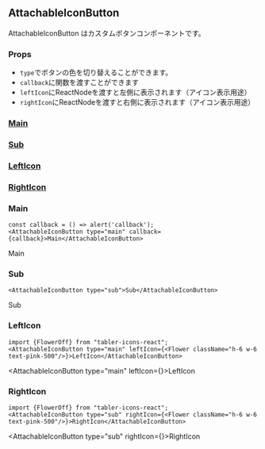 
## AttachableIconButton

AttachableIconButton はカスタムボタンコンポーネントです。

### Props
- `type`でボタンの色を切り替えることができます。
- `callback`に関数を渡すことができます
- `leftIcon`にReactNodeを渡すと左側に表示されます（アイコン表示用途）
- `rightIcon`にReactNodeを渡すと右側に表示されます（アイコン表示用途）

### [Main](#main)
### [Sub](#sub)
### [LeftIcon](#LeftIcon)
### [RightIcon](#RightIcon)

### Main

```tsx
const callback = () => alert('callback');
<AttachableIconButton type="main" callback={callback}>Main</AttachableIconButton>
```

<AttachableIconButton type="main">Main</AttachableIconButton>

### Sub

```tsx
<AttachableIconButton type="sub">Sub</AttachableIconButton>
```

<AttachableIconButton type="sub">Sub</AttachableIconButton>

### LeftIcon

```tsx
import {FlowerOff} from "tabler-icons-react";
<AttachableIconButton type="main" leftIcon={<Flower className="h-6 w-6 text-pink-500"/>}>LeftIcon</AttachableIconButton>
```

<AttachableIconButton type="main" leftIcon={<Flower className="h-6 w-6 text-pink-500"/>}>LeftIcon</AttachableIconButton>

### RightIcon

```tsx
import {FlowerOff} from "tabler-icons-react";
<AttachableIconButton type="sub" rightIcon={<Flower className="h-6 w-6 text-pink-500"/>}>RightIcon</AttachableIconButton>
```

<AttachableIconButton type="sub" rightIcon={<Flower className="h-6 w-6 text-pink-500"/>}>RightIcon</AttachableIconButton>
